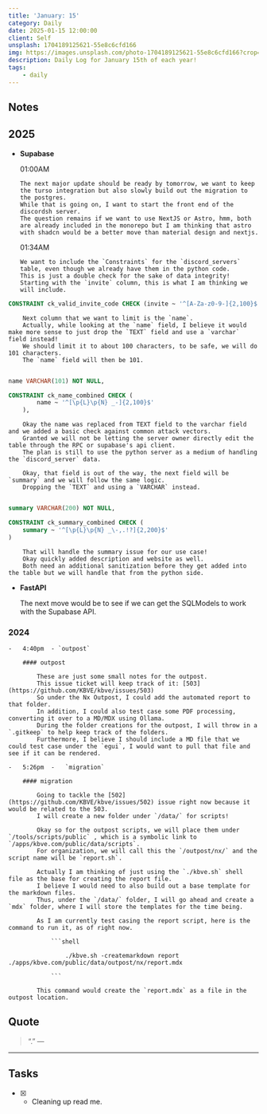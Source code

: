 ```yaml
---
title: 'January: 15'
category: Daily
date: 2025-01-15 12:00:00
client: Self
unsplash: 1704189125621-55e8c6cfd166
img: https://images.unsplash.com/photo-1704189125621-55e8c6cfd166?crop=entropy&cs=srgb&fm=jpg&ixid=MnwzNjM5Nzd8MHwxfHJhbmRvbXx8fHx8fHx8fDE2ODE3NDg2ODY&ixlib=rb-4.0.3&q=85
description: Daily Log for January 15th of each year!
tags:
    - daily
---
```


## Notes

## 2025

-   **Supabase**

    01:00AM

        The next major update should be ready by tomorrow, we want to keep the turso integration but also slowly build out the migration to the postgres.
        While that is going on, I want to start the front end of the discordsh server.
        The question remains if we want to use NextJS or Astro, hmm, both are already included in the monorepo but I am thinking that astro with shadcn would be a better move than material design and nextjs.
    
    01:34AM

        We want to include the `Constraints` for the `discord_servers` table, even though we already have them in the python code.
        This is just a double check for the sake of data integrity!
        Starting with the `invite` column, this is what I am thinking we will include.
        
```sql
CONSTRAINT ck_valid_invite_code CHECK (invite ~ '^[A-Za-z0-9-]{2,100}$')
```

        Next column that we want to limit is the `name`.
        Actually, while looking at the `name` field, I believe it would make more sense to just drop the `TEXT` field and use a `varchar` field instead!
        We should limit it to about 100 characters, to be safe, we will do 101 characters.
        The `name` field will then be 101.

```sql

name VARCHAR(101) NOT NULL,

CONSTRAINT ck_name_combined CHECK (
        name ~ '^[\p{L}\p{N} _-]{2,100}$'
    ),

```

        Okay the name was replaced from TEXT field to the varchar field and we added a basic check against common attack vectors.
        Granted we will not be letting the server owner directly edit the table through the RPC or supabase's api client.
        The plan is still to use the python server as a medium of handling the `discord_server` data.

        Okay, that field is out of the way, the next field will be `summary` and we will follow the same logic.
        Dropping the `TEXT` and using a `VARCHAR` instead.

```sql

summary VARCHAR(200) NOT NULL,

CONSTRAINT ck_summary_combined CHECK (
    summary ~ '^[\p{L}\p{N} _\-,.!?]{2,200}$'
)

```
        That will handle the summary issue for our use case!
        Okay quickly added description and website as well.
        Both need an additional sanitization before they get added into the table but we will handle that from the python side.

-   **FastAPI**

    The next move would be to see if we can get the SQLModels to work with the Supabase API.


### 2024

    -   4:40pm  - `outpost`

        #### outpost

            These are just some small notes for the outpost.
            This issue ticket will keep track of it: [503](https://github.com/KBVE/kbve/issues/503)
            So under the Nx Outpost, I could add the automated report to that folder.
            In addition, I could also test case some PDF processing, converting it over to a MD/MDX using Ollama.
            During the folder creations for the outpost, I will throw in a `.gitkeep` to help keep track of the folders.
            Furthermore, I believe I should include a MD file that we could test case under the `egui`, I would want to pull that file and see if it can be rendered.
            
    -   5:26pm  -   `migration`

        #### migration

            Going to tackle the [502](https://github.com/KBVE/kbve/issues/502) issue right now because it would be related to the 503.
            I will create a new folder under `/data/` for scripts!

            Okay so for the outpost scripts, we will place them under `/tools/scripts/public` , which is a symbolic link to `/apps/kbve.com/public/data/scripts`.
            For organization, we will call this the `/outpost/nx/` and the script name will be `report.sh`.

            Actually I am thinking of just using the `./kbve.sh` shell file as the base for creating the report file.
            I believe I would need to also build out a base template for the markdown files.
            Thus, under the `/data/` folder, I will go ahead and create a `mdx` folder, where I will store the templates for the time being.

            As I am currently test casing the report script, here is the command to run it, as of right now.

                ```shell

                    ./kbve.sh -createmarkdown report ./apps/kbve.com/public/data/outpost/nx/report.mdx

                ```

            This command would create the `report.mdx` as a file in the outpost location.


## Quote

> “.”
> — <cite></cite>

---

## Tasks

-   [x] -   Cleaning up read me.
            
